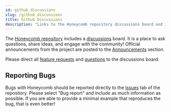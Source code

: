 ---
id: github_discussions
slug: /github_discussions
title: Github Discussions
description: "Links to the Honeycomb repository discussions board and instructions for reporting bugs."
---

The [Honeycomb repository](https://github.com/brown-ccv/honeycomb) includes a [discussions](https://github.com/brown-ccv/honeycomb/discussions) board. It is a place to ask questions, share ideas, and engage with the community! Official announcements from the project are posted to the [Announcements](https://github.com/brown-ccv/honeycomb/discussions/categories/announcements) section.

Please direct all [feature requests](https://github.com/brown-ccv/honeycomb/discussions/categories/feature-requests) and [questions](https://github.com/brown-ccv/honeycomb/discussions/categories/q-a) to the discussions board.

## Reporting Bugs

Bugs with Honeycomb should be reported directly to the [issues](https://github.com/brown-ccv/honeycomb/issues) tab of the repository. Please select "Bug report" and include as much information as possible. If you are able to provide a minimal example that reproduces the bug, that is even better!
